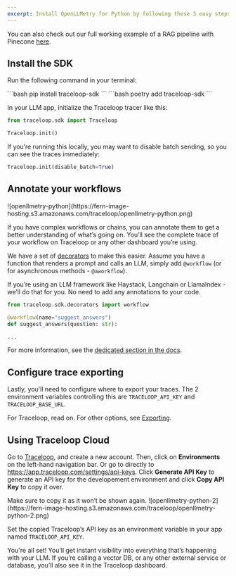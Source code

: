 ```yaml
---
excerpt: Install OpenLLMetry for Python by following these 3 easy steps and get instant monitoring.
---
```


You can also check out our full working example of a RAG pipeline with Pinecone [here](https://github.com/traceloop/pinecone-demo).

## Install the SDK

Run the following command in your terminal:

<CodeBlocks>
    <CodeBlock title="pip">
    ```bash
    pip install traceloop-sdk
    ```
    </CodeBlock>
    <CodeBlock title="poetry">
    ```bash
    poetry add traceloop-sdk
    ```
    </CodeBlock>
</CodeBlocks>

In your LLM app, initialize the Traceloop tracer like this:

```python
from traceloop.sdk import Traceloop

Traceloop.init()
```

If you’re running this locally, you may want to disable batch sending, so you can see the traces immediately:

```python
Traceloop.init(disable_batch=True)
```

## Annotate your workflows

<Frame>
![openllmetry-python](https://fern-image-hosting.s3.amazonaws.com/traceloop/openllmetry-python.png)
</Frame>

If you have complex workflows or chains, you can annotate them to get a better understanding of what’s going on. You’ll see the complete trace of your workflow on Traceloop or any other dashboard you’re using.

We have a set of [decorators](/open-ll-metry/tracing/workflows-tasks-agents-and-tools) to make this easier. Assume you have a function that renders a prompt and calls an LLM, simply add `@workflow` (or for asynchronous methods - `@aworkflow`).

<Callout intent="info">
If you’re using an LLM framework like Haystack, Langchain or LlamaIndex - we’ll do that for you. No need to add any annotations to your code.
</Callout>

```python
from traceloop.sdk.decorators import workflow

@workflow(name="suggest_answers")
def suggest_answers(question: str):

...
```

For more information, see the [dedicated section in the docs](/open-ll-metry/tracing/workflows-tasks-agents-and-tools).

## Configure trace exporting

Lastly, you’ll need to configure where to export your traces. The 2 environment variables controlling this are `TRACELOOP_API_KEY` and `TRACELOOP_BASE_URL`.

For Traceloop, read on. For other options, see [Exporting](/open-ll-metry/integrations/overview).


## Using Traceloop Cloud

Go to [Traceloop](https://app.traceloop.com/), and create a new account. Then, click on **Environments** on the left-hand navigation bar. Or go to directly to https://app.traceloop.com/settings/api-keys. Click **Generate API Key** to generate an API key for the developement environment and click **Copy API Key** to copy it over.

<Callout intent="warn">
Make sure to copy it as it won’t be shown again.
</Callout>

<Frame>
![openllmetry-python-2](https://fern-image-hosting.s3.amazonaws.com/traceloop/openllmetry-python-2.png)
</Frame>

Set the copied Traceloop’s API key as an environment variable in your app named `TRACELOOP_API_KEY`.

You're all set! You’ll get instant visibility into everything that’s happening with your LLM. If you’re calling a vector DB, or any other external service or database, you’ll also see it in the Traceloop dashboard.